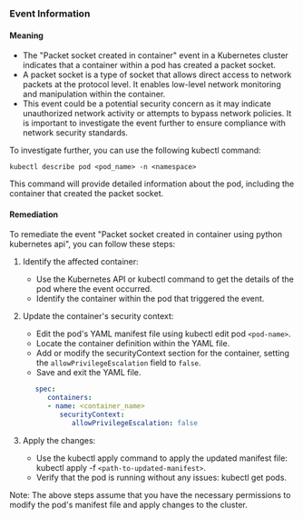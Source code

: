 
### Event Information

#### Meaning

- The "Packet socket created in container" event in a Kubernetes cluster indicates that a container within a pod has created a packet socket. 
- A packet socket is a type of socket that allows direct access to network packets at the protocol level. It enables low-level network monitoring and manipulation within the container. 
- This event could be a potential security concern as it may indicate unauthorized network activity or attempts to bypass network policies. It is important to investigate the event further to ensure compliance with network security standards.

To investigate further, you can use the following kubectl command:
```
kubectl describe pod <pod_name> -n <namespace>
```
This command will provide detailed information about the pod, including the container that created the packet socket.

#### Remediation

To remediate the event "Packet socket created in container using python kubernetes api", you can follow these steps:

1. Identify the affected container:
   - Use the Kubernetes API or kubectl command to get the details of the pod where the event occurred.
   - Identify the container within the pod that triggered the event.

2. Update the container's security context:
   - Edit the pod's YAML manifest file using kubectl edit pod `<pod-name>`.
   - Locate the container definition within the YAML file.
   - Add or modify the securityContext section for the container, setting the `allowPrivilegeEscalation` field to `false`.
   - Save and exit the YAML file.
   ```yaml
      spec:
         containers:
         - name: <container_name>
            securityContext:
               allowPrivilegeEscalation: false
   ```
3. Apply the changes:
   - Use the kubectl apply command to apply the updated manifest file: kubectl apply -f `<path-to-updated-manifest>`.
   - Verify that the pod is running without any issues: kubectl get pods.

Note: The above steps assume that you have the necessary permissions to modify the pod's manifest file and apply changes to the cluster.

